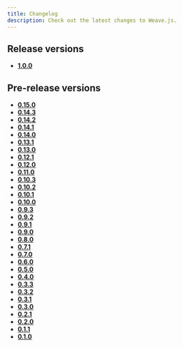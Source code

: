 ```yaml
---
title: Changelog
description: Check out the latest changes to Weave.js.
---
```


## Release versions

- [**1.0.0**](/docs/main/changelog/1.0.0)

## Pre-release versions

- [**0.15.0**](/docs/main/changelog/prerelease/0.15.0)
- [**0.14.3**](/docs/main/changelog/prerelease/0.14.3)
- [**0.14.2**](/docs/main/changelog/prerelease/0.14.2)
- [**0.14.1**](/docs/main/changelog/prerelease/0.14.1)
- [**0.14.0**](/docs/main/changelog/prerelease/0.14.0)
- [**0.13.1**](/docs/main/changelog/prerelease/0.13.1)
- [**0.13.0**](/docs/main/changelog/prerelease/0.13.0)
- [**0.12.1**](/docs/main/changelog/prerelease/0.12.1)
- [**0.12.0**](/docs/main/changelog/prerelease/0.12.0)
- [**0.11.0**](/docs/main/changelog/prerelease/0.11.0)
- [**0.10.3**](/docs/main/changelog/prerelease/0.10.3)
- [**0.10.2**](/docs/main/changelog/prerelease/0.10.2)
- [**0.10.1**](/docs/main/changelog/prerelease/0.10.1)
- [**0.10.0**](/docs/main/changelog/prerelease/0.10.0)
- [**0.9.3**](/docs/main/changelog/prerelease/0.9.3)
- [**0.9.2**](/docs/main/changelog/prerelease/0.9.2)
- [**0.9.1**](/docs/main/changelog/prerelease/0.9.1)
- [**0.9.0**](/docs/main/changelog/prerelease/0.9.0)
- [**0.8.0**](/docs/main/changelog/prerelease/0.8.0)
- [**0.7.1**](/docs/main/changelog/prerelease/0.7.1)
- [**0.7.0**](/docs/main/changelog/prerelease/0.7.0)
- [**0.6.0**](/docs/main/changelog/prerelease/0.6.0)
- [**0.5.0**](/docs/main/changelog/prerelease/0.5.0)
- [**0.4.0**](/docs/main/changelog/prerelease/0.4.0)
- [**0.3.3**](/docs/main/changelog/prerelease/0.3.3)
- [**0.3.2**](/docs/main/changelog/prerelease/0.3.2)
- [**0.3.1**](/docs/main/changelog/prerelease/0.3.1)
- [**0.3.0**](/docs/main/changelog/prerelease/0.3.0)
- [**0.2.1**](/docs/main/changelog/prerelease/0.2.1)
- [**0.2.0**](/docs/main/changelog/prerelease/0.2.0)
- [**0.1.1**](/docs/main/changelog/prerelease/0.1.1)
- [**0.1.0**](/docs/main/changelog/prerelease/0.1.0)
